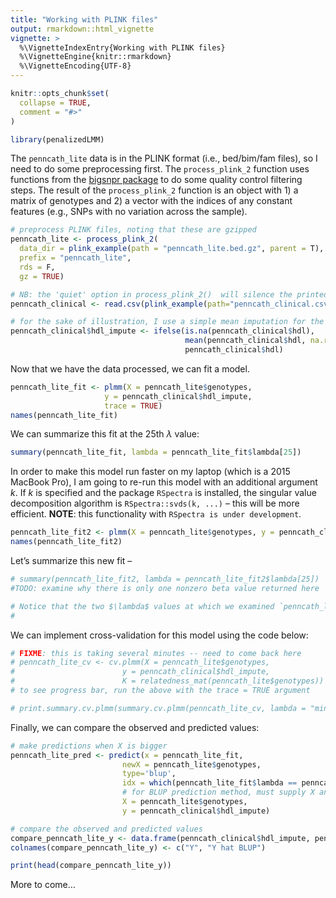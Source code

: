 ```yaml
---
title: "Working with PLINK files"
output: rmarkdown::html_vignette
vignette: >
  %\VignetteIndexEntry{Working with PLINK files}
  %\VignetteEngine{knitr::rmarkdown}
  %\VignetteEncoding{UTF-8}
---
```


```r
knitr::opts_chunk$set(
  collapse = TRUE,
  comment = "#>"
)
```

```r
library(penalizedLMM)
```


The `penncath_lite` data is in the PLINK format (i.e., bed/bim/fam files), so I need to do some preprocessing first. The `process_plink_2` function uses functions from the [bigsnpr package](https://privefl.github.io/bigsnpr/reference/index.html) to do some quality control filtering steps. The result of the `process_plink_2` function is an object with 1) a matrix of genotypes and 2) a vector with the indices of any constant features (e.g., SNPs with no variation across the sample). 

```r
# preprocess PLINK files, noting that these are gzipped
penncath_lite <- process_plink_2(
  data_dir = plink_example(path = "penncath_lite.bed.gz", parent = T),
  prefix = "penncath_lite",
  rds = F,
  gz = TRUE)

# NB: the 'quiet' option in process_plink_2()  will silence the printed messages
penncath_clinical <- read.csv(plink_example(path="penncath_clinical.csv"))

# for the sake of illustration, I use a simple mean imputation for the outcome 
penncath_clinical$hdl_impute <- ifelse(is.na(penncath_clinical$hdl),
                                       mean(penncath_clinical$hdl, na.rm = T),
                                       penncath_clinical$hdl)
```

Now that we have the data processed, we can fit a model. 

```r
penncath_lite_fit <- plmm(X = penncath_lite$genotypes,
                     y = penncath_clinical$hdl_impute,
                     trace = TRUE)
names(penncath_lite_fit)
```

We can summarize this fit at the 25th $\lambda$ value:  

```r
summary(penncath_lite_fit, lambda = penncath_lite_fit$lambda[25])
```

In order to make this model run faster on my laptop (which is a 2015 MacBook Pro), I am going to re-run this model with an additional argument $k$. If $k$ is specified and the package `RSpectra` is installed, the singular value decomposition algorithm is `RSpectra::svds(k, ...)` -- this will be more efficient.  **NOTE**: this functionality with `RSpectra is under development`. 

```r
penncath_lite_fit2 <- plmm(X = penncath_lite$genotypes, y = penncath_clinical$hdl_impute, k = 5)
names(penncath_lite_fit2)
```

Let's summarize this new fit -- 

```r
# summary(penncath_lite_fit2, lambda = penncath_lite_fit2$lambda[25])
#TODO: examine why there is only one nonzero beta value returned here  

# Notice that the two $\lambda$ values at which we examined `penncath_lite_fit` and `penncath_lite_fit2` were not the same; those values were `r penncath_lite_fit$lambda[25]` and `r penncath_lite_fit2$lambda[25]` respectively. 
# 

```

We can implement cross-validation for this model using the code below: 

```r
# FIXME: this is taking several minutes -- need to come back here 
# penncath_lite_cv <- cv.plmm(X = penncath_lite$genotypes, 
#                        y = penncath_clinical$hdl_impute,
#                        K = relatedness_mat(penncath_lite$genotypes))
# to see progress bar, run the above with the trace = TRUE argument

# print.summary.cv.plmm(summary.cv.plmm(penncath_lite_cv, lambda = "min"))
```

Finally, we can compare the observed and predicted values: 

```r
# make predictions when X is bigger
penncath_lite_pred <- predict(x = penncath_lite_fit,
                         newX = penncath_lite$genotypes,
                         type='blup',
                         idx = which(penncath_lite_fit$lambda == penncath_lite_cv$lambda.1se),
                         # for BLUP prediction method, must supply X and y
                         X = penncath_lite$genotypes,
                         y = penncath_clinical$hdl_impute)

# compare the observed and predicted values 
compare_penncath_lite_y <- data.frame(penncath_clinical$hdl_impute, penncath_lite_pred)
colnames(compare_penncath_lite_y) <- c("Y", "Y hat BLUP")

print(head(compare_penncath_lite_y))
```

More to come...
